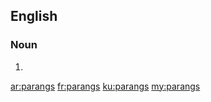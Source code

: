 ==English==

===Noun===
{{head|en|plural}}

# {{plural of|parang|lang=en|nocat=1}}

[[ar:parangs]]
[[fr:parangs]]
[[ku:parangs]]
[[my:parangs]]